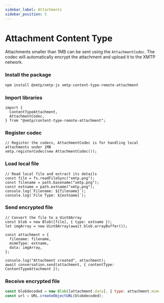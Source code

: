 ```yaml
---
sidebar_label: Attachments
sidebar_position: 5
---
```


# Attachment Content Type

Attachments smaller than 1MB can be sent using the `AttachmentCodec`. The codec will automatically encrypt the attachment and upload it to the XMTP network.

### Install the package

```bash
npm install @xmtp/xmtp-js xmtp-content-type-remote-attachment
```

### Import libraries

```tsx
import {
  ContentTypeAttachment,
  AttachmentCodec,
} from "@xmtp/content-type-remote-attachment";
```

### Register codec

```tsx
// Register the codecs, AttachmentCodec is for handling local attachments under 1MB
xmtp.registerCodec(new AttachmentCodec());
```

### Load local file

```tsx
// Read local file and extract its details
const file = fs.readFileSync("xmtp.png");
const filename = path.basename("xmtp.png");
const extname = path.extname("xmtp.png");
console.log(`Filename: ${filename}`);
console.log(`File Type: ${extname}`);
```

### Send encrypted file

```tsx
// Convert the file to a Uint8Array
const blob = new Blob([file], { type: extname });
let imgArray = new Uint8Array(await blob.arrayBuffer());

const attachment = {
  filename: filename,
  mimeType: extname,
  data: imgArray,
};

console.log("Attachment created", attachment);
await conversation.send(attachment, { contentType: ContentTypeAttachment });
```

### Receive encrypted file

```jsx
const blobdecoded = new Blob([attachment.data], { type: attachment.mimeType });
const url = URL.createObjectURL(blobdecoded);
```
